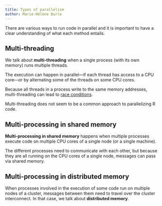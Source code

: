 ```yaml
---
title: Types of parallelism
author: Marie-Hélène Burle
---
```


:::{.def}

There are various ways to run code in parallel and it is important to have a clear understanding of what each method entails.

:::

## Multi-threading

We talk about **multi-threading** when a single process (with its own memory) runs multiple threads.

The execution can happen in parallel—if each thread has access to a CPU core—or by alternating some of the threads on some CPU cores.

Because all threads in a process write to the same memory addresses, multi-threading can lead to [race conditions](https://en.wikipedia.org/wiki/Race_condition).

Multi-threading does not seem to be a common approach to parallelizing R code.

## Multi-processing in shared memory

**Multi-processing in shared memory** happens when multiple processes execute code on multiple CPU cores of a single node (or a single machine).

The different processes need to communicate with each other, but because they are all running on the CPU cores of a single node, messages can pass via shared memory.

## Multi-processing in distributed memory

When processes involved in the execution of some code run on multiple nodes of a cluster, messages between them need to travel over the cluster interconnect. In that case, we talk about **distributed memory**.

